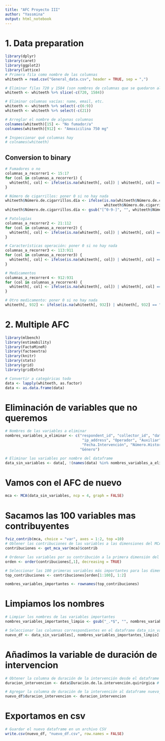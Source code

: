 ```yaml
---
title: "AFC Proyecto III"
author: "Yassmina"
output: html_notebook
---
```


# 1. Data preparation

```r
library(dplyr)
library(caret)
library(ggplot2)
library(lattice)
# Primera fila como nombre de las columnas
whiteeth = read.csv("General_data.csv", header = TRUE, sep = ",")

# Eliminar filas 720 y 1584 (son nombres de columnas que se quedaron al concatenar datasets)
whiteeth <- whiteeth %>% slice(-c(720, 1584))

# Eliminar columnas vacías: name, email, etc.
whiteeth <- whiteeth %>% select(-c(6:9))
whiteeth <- whiteeth %>% select(-c(21))

# Arreglar el nombre de algunas columnas
colnames(whiteeth)[15] <- "No fumador/a"
colnames(whiteeth)[912] <- "Amoxicilina 750 mg"

# Inspeccionar qué columnas hay
# colnames(whiteeth)
```

## Conversion to binary

```r
# Fumadores o no
columnas_a_recorrer1 <- 15:17
for (col in columnas_a_recorrer1) {
  whiteeth[, col] <- ifelse(is.na(whiteeth[, col]) | whiteeth[, col] == "", 0, 1)
}

# Número de cigarrillos: poner 0 si no hay nada
whiteeth$Número.de.cigarrillos.día <- ifelse(is.na(whiteeth$Número.de.cigarrillos.día) | whiteeth$Número.de.cigarrillos.día == "", 0,
                                             whiteeth$Número.de.cigarrillos.día)
whiteeth$Número.de.cigarrillos.día <- gsub("[^0-9-]", "", whiteeth$Número.de.cigarrillos.día)

# Patologías
columnas_a_recorrer2 <- 21:112
for (col in columnas_a_recorrer2) {
  whiteeth[, col] <- ifelse(is.na(whiteeth[, col]) | whiteeth[, col] == "", 0, 1)
}

# Características operación: poner 0 si no hay nada
columnas_a_recorrer3 <- 113:911
for (col in columnas_a_recorrer3) {
  whiteeth[, col] <- ifelse(is.na(whiteeth[, col]) | whiteeth[, col] == "", 0, whiteeth[, col])
}

# Medicamentos
columnas_a_recorrer4 <- 912:931
for (col in columnas_a_recorrer4) {
  whiteeth[, col] <- ifelse(is.na(whiteeth[, col]) | whiteeth[, col] == "", 0, 1)
}

# Otro medicamento: poner 0 si no hay nada
whiteeth[, 932] <- ifelse(is.na(whiteeth[, 932]) | whiteeth[, 932] == "", 0, whiteeth[, 932])
```

# 2. Multiple AFC

```r
library(mlbench)
library(estimability)
library(FactoMineR)
library(factoextra)
library(knitr)
library(stats)
library(grid)
library(gridExtra)

# Convertir a categóricas todo
data <- lapply(whiteeth, as.factor)
data <- as.data.frame(data)

```

# Eliminación de variables que no queremos

```r
# Nombres de las variables a eliminar
nombres_variables_a_eliminar <- c("respondent_id", "collector_id", "date_created", "date_modified", 
                                   "ip_address", "Operador", "Auxiliar", "Jefe.de.Día", 
                                   "Fecha.Intervención", "Número.Historia.Clínica","Fecha.de.Nacimiento",
                                  "Género")

# Eliminar las variables por nombre del dataframe
data_sin_variables <- data[, !(names(data) %in% nombres_variables_a_eliminar)]

```
# Vamos con el AFC de nuevo

```r
mca <- MCA(data_sin_variables, ncp = 4, graph = FALSE) 
```

# Sacamos las 100 variables mas contribuyentes
```r
fviz_contrib(mca, choice = "var", axes = 1:2, top =10)
# Obtener las contribuciones de las variables a las dimensiones del MCA
contribuciones <- get_mca_var(mca)$contrib

# Ordenar las variables por su contribución a la primera dimensión del MCA de mayor a menor
orden <- order(contribuciones[,1], decreasing = TRUE)

# Seleccionar las 100 primeras variables más importantes para las dimensiones 1 y 2
top_contribuciones <- contribuciones[orden[1:100], 1:2]

nombres_variables_importantes <- rownames(top_contribuciones)

```
# Limpiamos los nombres

```r

# Limpiar los nombres de las variables importantes
nombres_variables_importantes_limpio <- gsub("_.*$", "", nombres_variables_importantes)

# Seleccionar las columnas correspondientes en el dataframe data_sin_variables
nuevo_df <- data_sin_variables[, nombres_variables_importantes_limpio]

```

# Añadimos la variable de duración de intervencion
```r
# Obtener la columna de duración de la intervención desde el dataframe original data
duracion_intervencion <- data$Duración.de.la.intervención.quirúrgica # Reemplaza "duracion_intervencion" con el nombre real de la columna en data

# Agregar la columna de duración de la intervención al dataframe nuevo_df
nuevo_df$duracion_intervencion <- duracion_intervencion

```
# Exportamos en csv
```r
# Guardar el nuevo dataframe en un archivo CSV
write.csv(nuevo_df, "nuevo_df.csv", row.names = FALSE)
```


